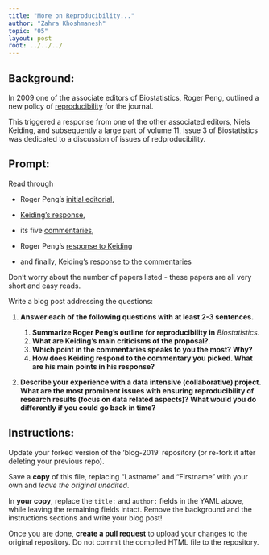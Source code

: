 ```yaml
---
title: "More on Reproducibility..."
author: "Zahra Khoshmanesh"
topic: "05"
layout: post
root: ../../../
---
```


## Background:


In 2009 one of the associate editors of Biostatistics, Roger Peng, outlined a new policy of [reproducibility](https://doi.org/10.1093/biostatistics/kxp014) for the journal. 

This triggered a response from one of the other associated editors, Niels Keiding, and subsequently a large part of volume 11, issue 3 of Biostatistics was dedicated to a discussion of issues of redproducibility. 

## Prompt:

Read through 

- Roger Peng's [initial editorial](https://doi.org/10.1093/biostatistics/kxp014), 

- [Keiding's response](https://doi.org/10.1093/biostatistics/kxq033),

- its five [commentaries](https://academic.oup.com/biostatistics/issue/11/3),  

- Roger Peng's [response to Keiding](https://doi.org/10.1093/biostatistics/kxq032)

- and finally, Keiding's [response to the commentaries](https://doi.org/10.1093/biostatistics/kxq034)

Don't worry about the number of papers listed - these papers are all very short and easy reads. 


Write a blog post addressing the questions: 

1. **Answer each of the following questions with at least 2-3 sentences.**

    1. **Summarize Roger Peng's outline for reproducibility in** *Biostatistics*. 
    2. **What are Keiding's main criticisms of the proposal?**. 
    3. **Which point in the commentaries speaks to you the most? Why?**
    4. **How does Keiding respond to the commentary you picked. What are his main points in his response?**
    
2. **Describe your experience with a data intensive (collaborative) project. What are the most prominent issues with ensuring reproducibility of research results (focus on data related aspects)? What would you do differently if you could go back in time?**

## Instructions:

Update your forked version of the 'blog-2019' repository (or re-fork it after deleting your previous repo).

Save a **copy** of this file, replacing "Lastname" and "Firstname" with your own and *leave the original unedited*.

In **your copy**, replace the `title:` and `author:` fields in the YAML above, while leaving the remaining fields intact. Remove the background and the instructions sections and write your blog post! 

Once you are done, **create a pull request** to upload your changes to the original repository. Do not commit the compiled HTML file to the repository.
